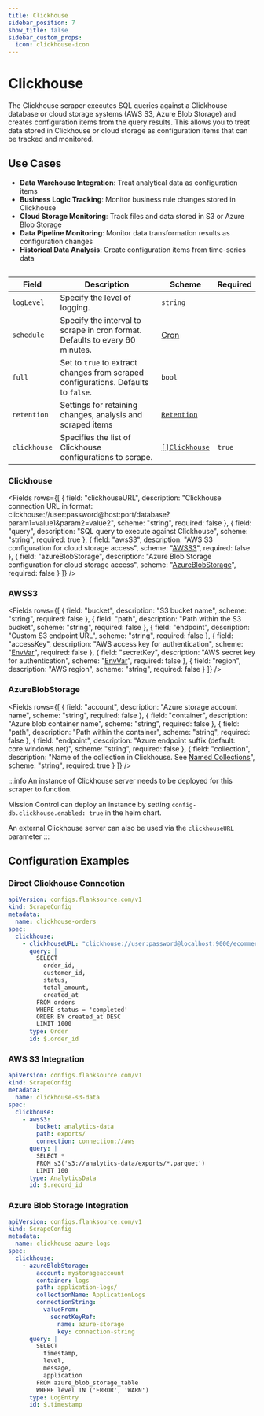 ```yaml
---
title: Clickhouse
sidebar_position: 7
show_title: false
sidebar_custom_props:
  icon: clickhouse-icon
---
```



# <Icon name="clickhouse-icon"/> Clickhouse

<!-- Source: modules/config-db/api/v1/clickhouse.go:9#Clickhouse -->

The Clickhouse scraper executes SQL queries against a Clickhouse database or cloud storage systems (AWS S3, Azure Blob Storage) and creates configuration items from the query results. This allows you to treat data stored in Clickhouse or cloud storage as configuration items that can be tracked and monitored.

## Use Cases

- **Data Warehouse Integration**: Treat analytical data as configuration items
- **Business Logic Tracking**: Monitor business rule changes stored in Clickhouse
- **Cloud Storage Monitoring**: Track files and data stored in S3 or Azure Blob Storage
- **Data Pipeline Monitoring**: Monitor data transformation results as configuration changes
- **Historical Data Analysis**: Create configuration items from time-series data

```yaml title="clickhouse-scraper.yaml" file=<rootDir>/modules/config-db/fixtures/clickhouse.yaml
```

| Field       | Description                                                                        | Scheme                                             | Required |
| ----------- | ---------------------------------------------------------------------------------- | -------------------------------------------------- | -------- |
| `logLevel`  | Specify the level of logging.                                                      | `string`                                           |          |
| `schedule`  | Specify the interval to scrape in cron format. Defaults to every 60 minutes.       | [Cron](/reference/types#cron)                      |          |
| `full`      | Set to `true` to extract changes from scraped configurations. Defaults to `false`. | `bool`                                             |          |
| `retention` | Settings for retaining changes, analysis and scraped items                         | [`Retention`](/guide/config-db/concepts/retention) |          |
| `clickhouse`| Specifies the list of Clickhouse configurations to scrape.                         | [`[]Clickhouse`](#clickhouse-1)                    | `true`   |

### Clickhouse

<Fields rows={[
  {
    field: "clickhouseURL",
    description: "Clickhouse connection URL in format: clickhouse://user:password@host:port/database?param1=value1&param2=value2",
    scheme: "string",
    required: false
  },
  {
    field: "query",
    description: "SQL query to execute against Clickhouse",
    scheme: "string",
    required: true
  },
  {
    field: "awsS3",
    description: "AWS S3 configuration for cloud storage access",
    scheme: "[AWSS3](#awss3)",
    required: false
  },
  {
    field: "azureBlobStorage",
    description: "Azure Blob Storage configuration for cloud storage access",
    scheme: "[AzureBlobStorage](#azureblobstorage)",
    required: false
  }
]} />

<Custom/>

### AWSS3

<Fields rows={[
  {
    field: "bucket",
    description: "S3 bucket name",
    scheme: "string",
    required: false
  },
  {
    field: "path",
    description: "Path within the S3 bucket",
    scheme: "string",
    required: false
  },
  {
    field: "endpoint",
    description: "Custom S3 endpoint URL",
    scheme: "string",
    required: false
  },
  {
    field: "accessKey",
    description: "AWS access key for authentication",
    scheme: "[EnvVar](/reference/types#envvar)",
    required: false
  },
  {
    field: "secretKey",
    description: "AWS secret key for authentication",
    scheme: "[EnvVar](/reference/types#envvar)",
    required: false
  },
  {
    field: "region",
    description: "AWS region",
    scheme: "string",
    required: false
  }
]} />

### AzureBlobStorage

<Fields rows={[
  {
    field: "account",
    description: "Azure storage account name",
    scheme: "string",
    required: false
  },
  {
    field: "container",
    description: "Azure blob container name",
    scheme: "string",
    required: false
  },
  {
    field: "path",
    description: "Path within the container",
    scheme: "string",
    required: false
  },
  {
    field: "endpoint",
    description: "Azure endpoint suffix (default: core.windows.net)",
    scheme: "string",
    required: false
  },
  {
    field: "collection",
    description: "Name of the collection in Clickhouse. See [Named Collections](https://clickhouse.com/docs/operations/named-collections)",
    scheme: "string",
    required: true
  }
]} />



:::info
An instance of Clickhouse server needs to be deployed for this scraper to function.

Mission Control can deploy an instance by setting `config-db.clickhouse.enabled: true` in the helm chart.

An external Clickhouse server can also be used via the `clickhouseURL` parameter
:::

## Configuration Examples

### Direct Clickhouse Connection

```yaml
apiVersion: configs.flanksource.com/v1
kind: ScrapeConfig
metadata:
  name: clickhouse-orders
spec:
  clickhouse:
    - clickhouseURL: "clickhouse://user:password@localhost:9000/ecommerce"
      query: |
        SELECT
          order_id,
          customer_id,
          status,
          total_amount,
          created_at
        FROM orders
        WHERE status = 'completed'
        ORDER BY created_at DESC
        LIMIT 1000
      type: Order
      id: $.order_id
```

### AWS S3 Integration

```yaml
apiVersion: configs.flanksource.com/v1
kind: ScrapeConfig
metadata:
  name: clickhouse-s3-data
spec:
  clickhouse:
    - awsS3:
        bucket: analytics-data
        path: exports/
        connection: connection://aws
      query: |
        SELECT *
        FROM s3('s3://analytics-data/exports/*.parquet')
        LIMIT 100
      type: AnalyticsData
      id: $.record_id
```

### Azure Blob Storage Integration

```yaml
apiVersion: configs.flanksource.com/v1
kind: ScrapeConfig
metadata:
  name: clickhouse-azure-logs
spec:
  clickhouse:
    - azureBlobStorage:
        account: mystorageaccount
        container: logs
        path: application-logs/
        collectionName: ApplicationLogs
        connectionString:
          valueFrom:
            secretKeyRef:
              name: azure-storage
              key: connection-string
      query: |
        SELECT
          timestamp,
          level,
          message,
          application
        FROM azure_blob_storage_table
        WHERE level IN ('ERROR', 'WARN')
      type: LogEntry
      id: $.timestamp
```
